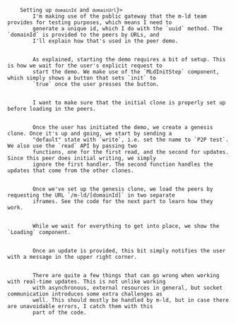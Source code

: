 
<Code language="tsx" id="P2PDemoCode" code={p2pDemoCode} className="line-numbers">
    <CodeStep lines={["12-13"]} title={<>Setting up <code>domainId</code> and <code>domainUrl</code></>}>
        I'm making use of the public gateway that the m-ld team provides for testing purposes, which means I need to
        generate a unique id, which I do with the `uuid` method. The `domainId` is provided to the peers by URLs, and
        I'll explain how that's used in the peer demo.
    </CodeStep>
    <CodeStep lines={["14", "20", "45"]} title="Waiting until user initiates the demo">
        As explained, starting the demo requires a bit of setup. This is how we wait for the user's explicit request to
        start the demo. We make use of the `MLdInitStep` component, which simply shows a button that sets `init` to
        `true` once the user presses the button.
    </CodeStep>
    <CodeStep lines={["15", "41", "47"]} title="Waiting until genesis clone is finished setting up">
        I want to make sure that the initial clone is properly set up before loading in the peers.
    </CodeStep>
    <CodeStep lines={["21-40"]} title="Starting genesis clone">
        Once the user has initiated the demo, we create a genesis clone. Once it's up and going, we start by sending a
        "default" state with `write`, i.e. set the name to `P2P test`. We also use the `read` API by passing two
        functions, one for the first read, and the second for updates. Since this peer does initial writing, we simply
        ignore the first handler. The second function handles the updates that come from the other clones.
    </CodeStep>
    <CodeStep lines={["51-54"]} title="Starting peers">
        Once we've set up the genesis clone, we load the peers by requesting the URL `/m-ld/[domainId]` in two separate
        iframes. See the code for the next part to learn how they work.
    </CodeStep>
    <CodeStep lines={["47"]} title="Loading state">
        While we wait for everything to get into place, we show the `Loading` component.
    </CodeStep>
    <CodeStep lines={["16", "37"]} title="Notifying user">
        Once an update is provided, this bit simply notifies the user with a message in the upper right corner.
    </CodeStep>
    <CodeStep lines={["17", "42", "49-50"]} title="Error handling">
        There are quite a few things that can go wrong when working with real-time updates. This is not unlike working
        with asynchronous, external resources in general, but socket communication introduces some extra challenges as
        well. This should mostly be handled by m-ld, but in case there are unavoidable errors, I catch them with this
        part of the code.
    </CodeStep>
</Code>